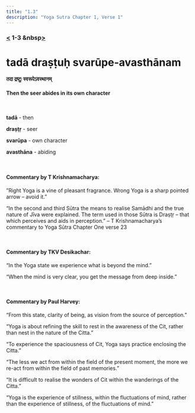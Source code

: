 ```yaml
---
title: "1.3"
description: "Yoga Sutra Chapter 1, Verse 1"
---
```


### [<](/Chapter-1/1-2) 1-3 &nbsp[>](/Chapter-1/1-4/)

# tadā draṣṭuḥ svarūpe-avasthānam

#### तदा द्रष्टुः स्वरूपेऽवस्थानम्

#### Then the seer abides in its own character

<br />

**tadā** - then <br />

**draṣṭṛ** - seer <br />

**svarūpa** - own character <br />

**avasthāna** - abiding <br />

<br />

#### Commentary by T Krishnamacharya:

‎”Right Yoga is a vine of pleasant fragrance.
Wrong Yoga is a sharp pointed arrow – avoid it.”

“In the second and third Sūtra the means to realise Samādhi
and the true nature of Jīva were explained.
The term used in those Sūtra is Draṣṭṛ
– that which perceives and aids in perception.”
– T Krishnamacharya’s commentary to Yoga Sūtra Chapter One verse 23

<br />

#### Commentary by TKV Desikachar:

“In the Yoga state we experience what is beyond the mind.”

“When the mind is very clear,
you get the message from deep inside.”

<br />

#### Commentary by Paul Harvey:

“From this state, clarity of being,
as vision from the source of perception.”

“Yoga is about refining the skill
to rest in the awareness of the Cit,
rather than nest in the nature of the Citta.”

“To experience the spaciousness of Cit,
Yoga says practice enclosing the Citta.”

“The less we act from within the field of the present moment,
the more we re-act from within the field of past memories.”

“It is difficult to realise the wonders of Cit
within the wanderings of the Citta.”

“Yoga is the experience of stillness,
within the fluctuations of mind,
rather than the experience of stillness,
of the fluctuations of mind.”
